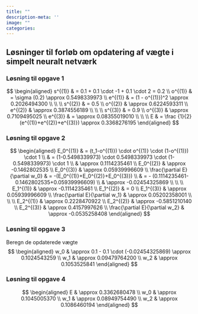 ```yaml
---
title: ""
description-meta: ''
image: ""
categories:
---
```


## Løsninger til forløb om opdatering af vægte i simpelt neuralt netværk
::: {.callout-note collapse="true" appearance="minimal"}
### Løsning til opgave 1
$$
\begin{aligned}
s^{(1)}  & = 0.1 + 0.1 \cdot -1 + 0.1 \cdot 2   = 0.2 \\
o^{(1)} & = \sigma (0.2)  \approx 0.5498339973 \\
e^{(1)} & = (1 - o^{(1)})^2  \approx 0.2026494300 \\
\\
\\
s^{(2)} & = 0.5 \\
o^{(2)} & \approx 0.6224593311 \\
e^{(2)} & \approx 0.3874556189 \\
\\
\\
s^{(3)} &  = 0.9 \\
o^{(3)} & \approx 0.7109495025 \\
e^{(3)} &  = \approx 0.08355019010 \\
\\
\\
E & = \frac {1}{2}(e^{(1)}+e^{(2)}+e^{(3)}) \approx 0.3368276195
\end{aligned}
$$
:::

::: {.callout-note collapse="true" appearance="minimal"}
### Løsning til opgave 2
$$
\begin{aligned}
E_0^{(1)} & = (t_1-o^{(1)}) \cdot o^{(1)} \cdot (1-o^{(1)}) \cdot 1 \\ 
       & = (1-0.5498339973) \cdot 0.5498339973 \cdot (1-0.5498339973) \cdot 1 \\
       & \approx 0.1114235461 \\
E_0^{(2)} & \approx -0.1462802535 \\
E_0^{(3)} &  \approx 0.05939996609 \\
\frac{\partial E}{\partial w_0} & = -(E_0^{(1)}+E_0^{(2)}+E_0^{(3)}) \\
      & = - (0.1114235461-0.1462802535+0.05939996609) \\
      & \approx -0.02454325869 \\
\\
\\
E_1^{(1)} & \approx -0.1114235461 \\
E_1^{(2)} & = 0 \\
E_1^{(3)} & \approx 0.05939996609 \\
\frac{\partial E}{\partial w_1} & \approx 0.05202358001 \\    
\\
\\
E_2^{(1)} & \approx 0.2228470922 \\
E_2^{(2)} & \approx -0.5851210140 \\
E_2^{(3)} & \approx 0.4157997626 \\
\frac{\partial E}{\partial w_2} & \approx -0.0535258408
\end{aligned}
$$

:::

::: {.callout-note collapse="true" appearance="minimal"}
### Løsning til opgave 3

Beregn de opdaterede vægte
$$
\begin{aligned}
w_0 & \approx  0.1 - 0.1 \cdot (-0.02454325869) \approx 0.1024543259   \\
w_1 & \approx 0.09479764200  \\
w_2 & \approx 0.1053525841 
\end{aligned}
$$
:::

::: {.callout-note collapse="true" appearance="minimal"}
### Løsning til opgave 4
$$
\begin{aligned}
E & \approx 0.3362680478 \\
w_0 & \approx 0.1045005370 \\
w_1 & \approx 0.08949754490 \\
w_2 & \approx 0.1086460194
\end{aligned}
$$

:::
